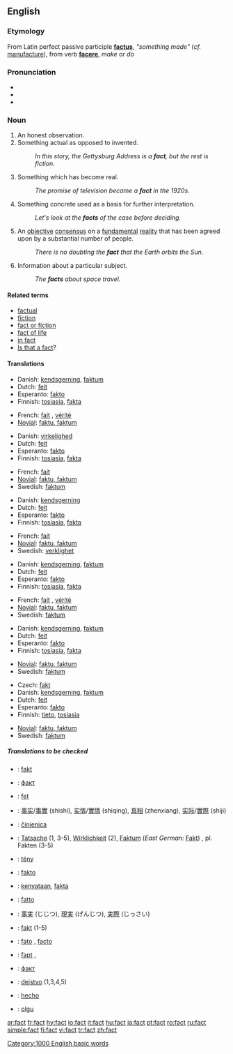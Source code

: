 {{wikipedia}}
==English==

{{rank|least|person|case|313|fact|known|thee|hope}}

===Etymology===
From Latin perfect passive participle '''[[factus]]''', ''"something made"'' (''cf.'' [[manufacture]]), from verb '''[[facere]]''', ''make'' or ''do''

===Pronunciation===
*{{IPA|/fækt/}}
*{{SAMPA|/f{kt/}}
*{{audio|en-us-fact.ogg|Audio (US)}}

===Noun===
{{en-noun}}

{{rft}}
# An honest observation.
# Something actual as opposed to invented.
#: ''In this story, the Gettysburg Address is a '''fact''', but the rest is fiction.''
# Something which has become real.
#: ''The promise of television became a '''fact''' in the 1920s.''
# Something concrete used as a basis for further interpretation.
#: ''Let's look at the '''facts''' of the case before deciding.''
# An [[objective]] [[consensus]] on a [[fundamental]] [[reality]] that has been agreed upon by a substantial number of people.
#: ''There is no doubting the '''fact''' that the Earth orbits the Sun.''
# Information about a particular subject.
#:''The '''facts''' about space travel.''

====Related terms====
*[[factual]]
*[[fiction]]
*[[fact or fiction]]
*[[fact of life]]
*[[in fact]]
*[[Is that a fact]]?

====Translations====
{{trans-top|An honest observation}}
*Danish: [[kendsgerning]], [[faktum]]
*Dutch: [[feit]]
*Esperanto: [[fakto]]
*Finnish: [[tosiasia]], [[fakta]]
{{trans-mid}}
*French: [[fait]] {{m}}, [[vérité]] {{f}}
*[[Novial]]: [[faktu, faktum]]
{{trans-bottom}}

{{trans-top|Something actual}}
*Danish: [[virkelighed]]
*Dutch: [[feit]]
*Esperanto: [[fakto]]
*Finnish: [[tosiasia]], [[fakta]]
{{trans-mid}}
*French: [[fait]] {{m}}
*[[Novial]]: [[faktu, faktum]]
*Swedish: [[faktum]]
{{trans-bottom}}

{{trans-top|Something which has become real}}
*Danish: [[kendsgerning]]
*Dutch: [[feit]]
*Esperanto: [[fakto]]
*Finnish: [[tosiasia]], [[fakta]]
{{trans-mid}}
*French: [[fait]] {{m}}
*[[Novial]]: [[faktu, faktum]]
*Swedish: [[verklighet]]
{{trans-bottom}}

{{trans-top|Something concrete used as a basis for further interpretation}}
*Danish: [[kendsgerning]], [[faktum]]
*Dutch: [[feit]]
*Esperanto: [[fakto]]
*Finnish: [[tosiasia]], [[fakta]]
{{trans-mid}}
*French: [[fait]] {{m}}, [[vérité]] {{f}}
*[[Novial]]: [[faktu, faktum]]
*Swedish: [[faktum]]
{{trans-bottom}}

{{trans-top|An objective consensus on a fundamental reality}}
*Danish: [[kendsgerning]], [[faktum]]
*Dutch: [[feit]]
*Esperanto: [[fakto]]
*Finnish: [[tosiasia]], [[fakta]]
{{trans-mid}}
*[[Novial]]: [[faktu, faktum]]
*Swedish: [[faktum]]
{{trans-bottom}}

{{trans-top|Information about a particular subject}}
*Czech: [[fakt]] {{m}}
*Danish: [[kendsgerning]], [[faktum]]
*Dutch: [[feit]]
*Esperanto: [[fakto]]
*Finnish: [[tieto]], [[tosiasia]]
{{trans-mid}}
*[[Novial]]: [[faktu, faktum]]
*Swedish: [[faktum]]
{{trans-bottom}}

=====Translations to be checked=====
{{checktrans}}
{{trans-top|translations to be categorized}}
*{{ttbc|Albanian}}: [[fakt]] {{m}}
*{{ttbc|Bulgarian}}: [[факт]] {{m}}
*{{ttbc|Catalan}}: [[fet]] {{m}}
*{{ttbc|Chinese}}: [[事实]]/[[事實]] (shìshí), [[实情]]/[[實情]] (shiqing), [[真相]] (zhenxiang), [[实际]]/[[實際]] (shiji)
*{{ttbc|Croatian}}: [[činjenica]] {{f}}
*{{ttbc|German}}: [[Tatsache]] {{f}} (1, 3-5), [[Wirklichkeit]] {{f}} (2), [[Faktum]] (''East German:'' [[Fakt]]) {{n}}, pl. Fakten  (3-5)
*{{ttbc|Hungarian}}: [[tény]]
*{{ttbc|Ido}}: [[fakto]]
*{{ttbc|Indonesian}}: [[kenyataan]], [[fakta]]
*{{ttbc|Italian}}: [[fatto]] {{f}}
*{{ttbc|Japanese}}: [[事実]] (じじつ), [[現実]] (げんじつ), [[実際]] (じっさい)
*{{ttbc|Polish}}: [[fakt]] {{m}} (1-5)
*{{ttbc|Portuguese}}: [[fato]] {{m}} {{italbrac|Brazil}}, [[facto]] {{italbrac|Portugal}}
*{{ttbc|Romanian}}: [[fapt]] {{m}}, {{f}}
*{{ttbc|Russian}}: [[факт]] {{m}}
*{{ttbc|Slovene}}: [[dejstvo]] {{n}} (1,3,4,5)
*{{ttbc|Spanish}}: [[hecho]] {{m}}
*{{ttbc|Turkish}}: [[olgu]]
{{trans-bottom}}

[[Category:1000 English basic words]]

[[ar:fact]]
[[fr:fact]]
[[hy:fact]]
[[io:fact]]
[[it:fact]]
[[hu:fact]]
[[ja:fact]]
[[pt:fact]]
[[ro:fact]]
[[ru:fact]]
[[simple:fact]]
[[fi:fact]]
[[vi:fact]]
[[tr:fact]]
[[zh:fact]]